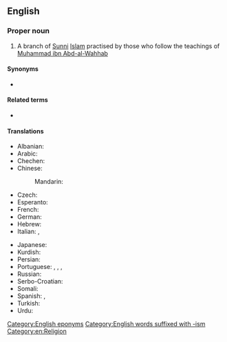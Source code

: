 ==English==
{{wikipedia}}

===Proper noun===
{{en-proper noun|-}}

# {{lb|en|Islam}} A branch of [[Sunni]] [[Islam]] practised by those who follow the teachings of [[w:Muhammad ibn Abd-al-Wahhab|Muhammad ibn Abd-al-Wahhab]]

====Synonyms====
* {{l|en|Salafism}}

====Related terms====
* {{l|en|Wahhabite}}

====Translations====
{{trans-top|branch of Sunni Islam}}
* Albanian: {{t-needed|sq}}
* Arabic: {{t|ar|وَهَّابِيَّة|f}}
* Chechen: {{t-needed|ce}}
* Chinese:
*: Mandarin: {{t|cmn|瓦哈比派|tr=Wǎhābǐ pài|sc=Hani}}
* Czech: {{t|cs|wahhábismus|m}}
* Esperanto: {{t-needed|eo}}
* French: {{t+|fr|wahhabisme|m}}
* German: {{t+|de|Wahhabismus|m}}
* Hebrew: {{t-needed|he}}
* Italian: {{t|it|wahhabismo|m}}, {{t|it|wahabismo|m}}
{{trans-mid}}
* Japanese: {{t|ja|ワッハーブ派|tr=Wahhābu-ha|sc=Jpan}}
* Kurdish: {{t-needed|ku}}
* Persian: {{t-needed|fa}}
* Portuguese: {{t|pt|wahabismo|m}}, {{t|pt|Wahabismo|m}}, {{t|pt|wahhabismo}}, {{t|pt|Wahhabismo|m}}
* Russian: {{t+|ru|ваххаби́зм|m}}
* Serbo-Croatian: {{t|sh|vahabizam|m}}
* Somali: {{t-needed|so}}
* Spanish: {{t|es|wahhabismo|m}}, {{t|es|wahabismo|m}}
* Turkish: {{t-needed|tr}}
* Urdu: {{t-needed|ur}}
{{trans-bottom}}

[[Category:English eponyms]]
[[Category:English words suffixed with -ism]]
[[Category:en:Religion]]